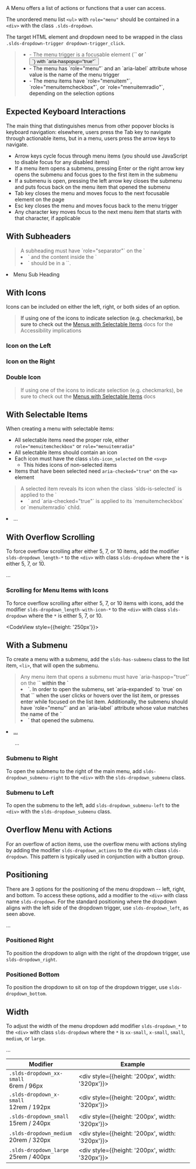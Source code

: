 
<div className="doc lead">
  A Menu offers a list of actions or functions that a user can access.
</div>

<Example title="Menu Base">
  <CodeView style={{height: '200px'}}>
    <BaseMenu className="slds-dropdown_left" />
  </CodeView>
</Example>

The unordered menu list `<ul>` with `role="menu"` should be contained in a `<div>` with the class `.slds-dropdown`.

The target HTML element and dropdown need to be wrapped in the class `.slds-dropdown-trigger dropdown-trigger_click`.

<Blockquote type="a11y" header="Key Accessibility Markup">
  <ul>
    <li>- The menu trigger is a focusable element (`<a>` or `<button>`) with `aria-haspopup="true"`</li>
    <li>- The menu has `role="menu"` and an `aria-label` attribute whose value is the name of the menu trigger</li>
    <li>- The menu items have `role="menuitem"`, `role="menuitemcheckbox"`, or `role="menuitemradio"`, depending on the selection options</li>
  </ul>
</Blockquote>

## Expected Keyboard Interactions

The main thing that distinguishes menus from other popover blocks is keyboard navigation: elsewhere, users press the Tab key to navigate through actionable items, but in a menu, users press the arrow keys to navigate.

- Arrow keys cycle focus through menu items (you should use JavaScript to disable focus for any disabled items)
- If a menu item opens a submenu, pressing Enter or the right arrow key opens the submenu and focus goes to the first item in the submenu
- If a submenu is open, pressing the left arrow key closes the submenu and puts focus back on the menu item that opened the submenu
- Tab key closes the menu and moves focus to the next focusable element on the page
- Esc key closes the menu and moves focus back to the menu trigger
- Any character key moves focus to the next menu item that starts with that character, if applicable

## With Subheaders

<Blockquote type="a11y" header="Accessible Role">
  A subheading must have `role="separator"` on the `<li>` and the content inside the `<li>` should be in a `<span>`.
</Blockquote>

<CodeBlock toggleCode={false}>
  <li className="slds-dropdown__header slds-truncate" title="Menu Sub Heading" role="separator">
    <span>Menu Sub Heading</span>
  </li>
</CodeBlock>

<Example title="Menu with Subheaders">
  <CodeView style={{height: '300px'}}>
    <SubHeader/>
  </CodeView>
</Example>

## With Icons

Icons can be included on either the left, right, or both sides of an option.

<Blockquote type="a11y" header="Accessibility Note">
  If using one of the icons to indicate selection (e.g. checkmarks), be sure to check out the <a href="#With-Selectable-Items">Menus with Selectable Items</a> docs for the Accessibility implications
</Blockquote>

### Icon on the Left

<Example title="Menu with Icon Left">
  <CodeView style={{height: '150px'}}>
    <IconLeft hasLeftIcon/>
  </CodeView>
</Example>

### Icon on the Right

<Example title="Menu with Icon Right">
  <CodeView style={{height: '150px'}}>
    <IconRight/>
  </CodeView>
</Example>

### Double Icon

<Blockquote type="a11y" header="Accessibility Note">
  If using one of the icons to indicate selection (e.g. checkmarks), be sure to check out the <a href="#With-Selectable-Items">Menus with Selectable Items</a> docs
</Blockquote>

<Example title="Menu with Double Icon">
  <CodeView style={{height: '150px'}}>
    <DoubleIcon/>
  </CodeView>
</Example>

## With Selectable Items

When creating a menu with selectable items:

- All selectable items need the proper role, either `role="menuitemcheckbox"` or `role="menuitemradio"`
- All selectable items should contain an icon
- Each icon must have the class `slds-icon_selected` on the `<svg>`
  - This hides icons of non-selected items
- Items that have been selected need `aria-checked="true"` on the `<a>` element

<Blockquote type="a11y" header="Revealing Icons for Selected Items">
  A selected item reveals its icon when the class `slds-is-selected` is applied to the `<li>` and `aria-checked="true"` is applied to its `menuitemcheckbox` or `menuitemradio` child.
</Blockquote>

<CodeBlock toggleCode={false}>
  <li className="slds-dropdown__item slds-is-selected" role="presentation">
    <a role="menuitemcheckbox" aria-checked="true">
      ...
    </a>
  </li>
</CodeBlock>

<Example title="Menu with Selectable Icon Left">
  <CodeView style={{height: '150px'}}>
    <IconLeft isSelectable/>
  </CodeView>
</Example>

## With Overflow Scrolling

<Example title="Menu with Overflow Scrolling">
  <CodeView style={{height: '220px'}}>
    <OverflowMenu className="slds-dropdown_left slds-dropdown_length-5" />
  </CodeView>
</Example>

To force overflow scrolling after either 5, 7, or 10 items, add the modifier `slds-dropdown_length-*` to the `<div>` with class `slds-dropdown` where the `*` is either 5, 7, or 10.

<CodeBlock toggleCode={false}>
  <div className="slds-dropdown slds-dropdown_length-5">...</div>
</CodeBlock>

### Scrolling for Menu Items with Icons

To force overflow scrolling after either 5, 7, or 10 items with icons, add the modifier `slds-dropdown_length-with-icon-*` to the `<div>` with class `slds-dropdown` where the `*` is either 5, 7, or 10.

<CodeView style={{height: '250px'}}>
<OverflowMenu isSelectable isSelected='true' className="slds-dropdown_left slds-dropdown_length-with-icon-5" />
</CodeView>

## With a Submenu

To create a menu with a submenu, add the `slds-has-submenu` class to the list item, `<li>`, that will open the submenu.

<Blockquote type="a11y" header="Accessibility Note">
Any menu item that opens a submenu must have `aria-haspop="true"` on the `<a>` within the `<li>`. In order to open the submenu, set `aria-expanded` to `true` on that `<a>` when the user clicks or hovers over the list item, or presses enter while focused on the list item. Additionally, the submenu should have `role="menu"` and an `aria-label` attribute whose value matches the name of the `<li>` that opened the submenu.
</Blockquote>

<CodeBlock toggleCode={false}>
  <li className="slds-dropdown__item slds-has-submenu" role="presentation">
    <a role="menuitem" href="javascript:void(0);" aria-haspopup="true" aria-expanded="true" tabIndex="-1">
      ...
    </a>
    <div className="slds-dropdown slds-dropdown_submenu slds-dropdown_submenu-left">
      <ul className="slds-dropdown__list" role="menu" aria-label="Name of Item that Opened this Menu">
        ...
      </ul>
    </div>
  </li>
</CodeBlock>

### Submenu to Right

To open the submenu to the right of the main menu, add `slds-dropdown_submenu-right` to the `<div>` with the `slds-dropdown_submenu` class.

<Example title="Menu with Submenu Right">
  <CodeView style={{height: '300px'}}>
    <Submenu ariaExpanded="true" />
  </CodeView>
</Example>

### Submenu to Left

To open the submenu to the left, add `slds-dropdown_submenu-left` to the `<div>` with the `slds-dropdown_submenu` class.

<Example title="Menu with Submenu Left">
  <CodeView style={{height: '300px', marginLeft: '150px'}}>
    <Submenu ariaExpanded submenuClassnames="slds-dropdown_submenu-left"/>
  </CodeView>
</Example>

## Overflow Menu with Actions

For an overflow of action items, use the overflow menu with actions styling by adding the modifier `slds-dropdown_actions` to the `div` with class `slds-dropdown`. This pattern is typically used in conjunction with a button group.

<Example title="Menu with Action Overflow">
  <CodeView style={{height: '150px'}}>
      <ActionOverflow/>
  </CodeView>
</Example>

## Positioning

There are 3 options for the positioning of the menu dropdown -- left, right, and bottom. To access these options, add a modifier to the `<div>` with class name `slds-dropdown`. For the standard positioning where the dropdown aligns with the left side of the dropdown trigger, use `slds-dropdown_left`, as seen above.

<CodeBlock toggleCode={false}>
  <div className="slds-dropdown slds-dropdown_left">...</div>
</CodeBlock>

### Positioned Right

To position the dropdown to align with the right of the dropdown trigger, use `slds-dropdown_right`.

<Example title="Menu Poistioned Right">
  <CodeView style={{height: '200px', marginLeft: '90px'}}>
    <BaseMenu className="slds-dropdown_right" />
  </CodeView>
</Example>

### Positioned Bottom

To position the dropdown to sit on top of the dropdown trigger, use `slds-dropdown_bottom`.

<Example title="Menu Positioned Bottom">
  <CodeView style={{marginLeft: '45px', marginTop: '163px'}}>
      <BaseMenu className="slds-dropdown_bottom" />
  </CodeView>
</Example>

## Width

To adjust the width of the menu dropdown add modifier `slds-dropdown_*` to the `<div>` with class `slds-dropdown` where the `*` is `xx-small`, `x-small`, `small`, `medium`, or `large`.

<CodeBlock toggleCode={false}>
  <div className="slds-dropdown slds-dropdown_left slds-dropdown_medium">...</div>
</CodeBlock>

| Modifier                                     | Example                                                                                                                 |
| -------------------------------------------- | ----------------------------------------------------------------------------------------------------------------------- |
| `.slds-dropdown_xx-small` <br/> 6rem / 96px  | <div style={{height: '200px', width: '320px'}}><BaseMenu className="slds-dropdown_left slds-dropdown_xx-small" /></div> |
| `.slds-dropdown_x-small` <br/> 12rem / 192px | <div style={{height: '200px', width: '320px'}}><BaseMenu className="slds-dropdown_left slds-dropdown_x-small" /></div>  |
| `.slds-dropdown_small` <br/> 15rem / 240px   | <div style={{height: '200px', width: '320px'}}><BaseMenu className="slds-dropdown_left slds-dropdown_small" /></div>    |
| `.slds-dropdown_medium` <br/> 20rem / 320px  | <div style={{height: '200px', width: '320px'}}><BaseMenu className="slds-dropdown_left slds-dropdown_medium" /></div>   |
| `.slds-dropdown_large` <br/> 25rem / 400px   | <div style={{height: '200px', width: '320px'}}><BaseMenu className="slds-dropdown_left slds-dropdown_large" /></div>    |
